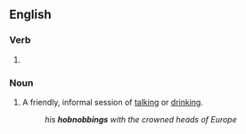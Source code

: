 ==English==

===Verb===
{{head|en|present participle}}

# {{present participle of|hobnob|lang=en|nocat=1}}

===Noun===
{{en-noun}}

# A friendly, informal session of [[talk]]ing or [[drink]]ing.
#: ''his '''hobnobbings''' with the crowned heads of Europe''